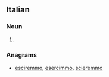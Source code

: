 ==Italian==

===Noun===
{{head|it|plural}} {{f}}

# {{plural of|semicroma|lang=it}}

===Anagrams===
* [[esciremmo#Italian|esciremmo]], [[esercimmo#Italian|esercimmo]], [[scieremmo#Italian|scieremmo]]